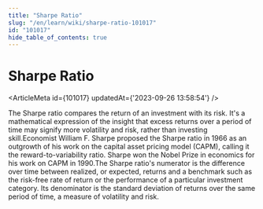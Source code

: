 ```yaml
---
title: "Sharpe Ratio"
slug: "/en/learn/wiki/sharpe-ratio-101017"
id: "101017"
hide_table_of_contents: true
---
```



# Sharpe Ratio

<ArticleMeta id={101017} updatedAt={'2023-09-26 13:58:54'} />
<div className='border-solid border-b border-t-0 my-4 border-[var(--ifm-color-gray-300)]' />

The Sharpe ratio compares the return of an investment with its risk. It's a mathematical expression of the insight that excess returns over a period of time may signify more volatility and risk, rather than investing skill.Economist William F. Sharpe proposed the Sharpe ratio in 1966 as an outgrowth of his work on the capital asset pricing model (CAPM), calling it the reward-to-variability ratio. Sharpe won the Nobel Prize in economics for his work on CAPM in 1990.The Sharpe ratio's numerator is the difference over time between realized, or expected, returns and a benchmark such as the risk-free rate of return or the performance of a particular investment category. Its denominator is the standard deviation of returns over the same period of time, a measure of volatility and risk.
